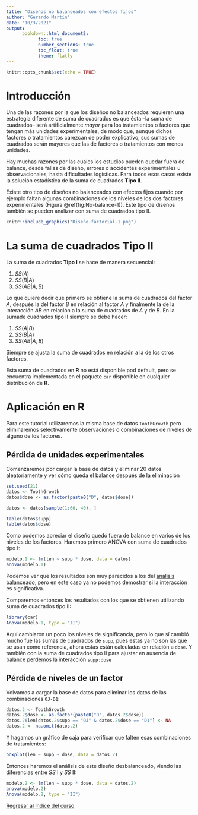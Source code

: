 ```yaml
---
title: "Diseños no balanceados con efectos fijos"
author: "Gerardo Martín"
date: "10/3/2021"
output:
      bookdown::html_document2:
            toc: true 
            number_sections: true
            toc_float: true
            theme: flatly
---
```


```r
knitr::opts_chunk$set(echo = TRUE)
```

# Introducción

Una de las razones por la que los diseños no balanceados requieren una estrategia diferente de suma de cuadrados es que ésta --la suma de cuadrados-- será artificialmente *mayor* para los tratamientos o factores que tengan más unidades experimentales, de modo que, aunque dichos factores o tratamientos carezcan de poder explicativo, sus sumas de cuadrados serán mayores que las de factores o tratamientos con menos unidades. 

Hay muchas razones por las cuales los estudios pueden quedar fuera de balance, desde fallas de diseño, errores o accidentes experimentales u observacionales, hasta dificultades logísticas. Para todos esos casos existe la solución estadística de la suma de cuadrados **Tipo II**.

Existe otro tipo de diseños no balanceados con efectos fijos cuando por ejemplo faltan algunas combinaciones de los niveles de los dos factores experimentales (Figura \@ref(fig:No-balance-1)). Este tipo de diseños también se pueden analizar con suma de cuadrados tipo II.

```r
knitr::include_graphics("Diseño-factorial-1.png")
```

# La suma de cuadrados **Tipo II**

La suma de cuadrados **Tipo I** se hace de manera secuencial:

1. $SS(A)$
2. $SS(B|A)$
3. $SS(AB|A, B)$

Lo que quiere decir que primero se obtiene la suma de cuadrados del factor $A$, después la del factor $B$ en relación al factor $A$ y finalmente la de la interacción $AB$ en relación a la suma de cuadrados de $A$ y de $B$. En la sumade cuadrados tipo II siempre se debe hacer:

1. $SS(A|B)$
2. $SS(B|A)$
3. $SS(AB|A, B)$

Siempre se ajusta la suma de cuadrados en relación a la de los otros factores.

Esta suma de cuadrados en **R** no está disponible pod default, pero se encuentra implementada en el paquete `car` disponible en cualquier distribución de **R**.

# Aplicación en **R**

Para este tutorial utilizaremos la misma base de datos `ToothGrowth` pero eliminaremos selectivamente observaciones o combinaciones de niveles de alguno de los factores.

## Pérdida de unidades experimentales

Comenzaremos por cargar la base de datos y eliminar 20 datos aleatoriamente y ver cómo queda el balance después de la eliminación

```r
set.seed(21)
datos <- ToothGrowth
datos$dose <- as.factor(paste0("D", datos$dose))

datos <- datos[sample(1:60, 40), ]

table(datos$supp)
table(datos$dose)
```

Como podemos apreciar el diseño quedó fuera de balance en varios de los niveles de los factores. Haremos primero ANOVA con suma de cuadrados tipo I:

```r
modelo.1 <- lm(len ~ supp * dose, data = datos)
anova(modelo.1)
```

Podemos ver que los resultados son muy parecidos a los del [análisis balanceado](Diseño-balance-fijos.html), pero en este caso ya no podemos demostrar si la interacción es significativa.

Comparemos entonces los resultados con los que se obtienen utilizando suma de cuadrados tipo II:

```r
library(car)
Anova(modelo.1, type = "II")
```

Aquí cambiaron un poco los niveles de significancia, pero lo que sí cambió mucho fue las sumas de cuadrados de `supp`, pues estas ya no son las que se usan como referencia, ahora estas están calculadas en relación a `dose`. Y también con la suma de cuadrados tipo II para ajustar en ausencia de balance perdemos la interacción `supp:dose`

## Pérdida de niveles de un factor

Volvamos a cargar la base de datos para eliminar los datos de las combinaciones `OJ-D1`:

```r
datos.2 <- ToothGrowth
datos.2$dose <- as.factor(paste0("D", datos.2$dose))
datos.2$len[datos.2$supp == "OJ" & datos.2$dose == "D1"] <- NA
datos.2 <- na.omit(datos.2)
```

Y hagamos un gráfico de caja para verificar que falten esas combinaciones de tratamientos:

```r
boxplot(len ~ supp + dose, data = datos.2)
```

Entonces haremos el análisis de este diseño desbalanceado, viendo las diferencias entre $SS$ I y $SS$ II:

```r
modelo.2 <- lm(len ~ supp * dose, data = datos.2)
anova(modelo.2)
Anova(modelo.2, type = "II")
```


[Regresar al índice del curso](../index.html)


